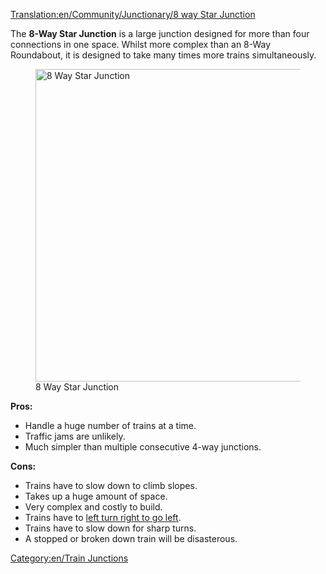 [[Translation:en/Community/Junctionary/8 way Star Junction]]

{{en/junctionsmenu}}
The '''8-Way Star Junction''' is a large junction designed for more than four connections in one space. Whilst more complex than an 8-Way Roundabout, it is designed to take many times more trains simultaneously.

[[File:en/8 Way Star.png|thumb|center|500px|8 Way Star Junction]]

'''Pros:'''
*Handle a huge number of trains at a time.
*Traffic jams are unlikely.
*Much simpler than multiple consecutive 4-way junctions.

'''Cons:'''
*Trains have to slow down to climb slopes.
*Takes up a huge amount of space.
*Very complex and costly to build.
*Trains have to [https://www.wikipedia.org/wiki/Michigan left turn right to go left].
*Trains have to slow down for sharp turns.
*A stopped or broken down train will be disasterous.

[[Category:en/Train Junctions]]
